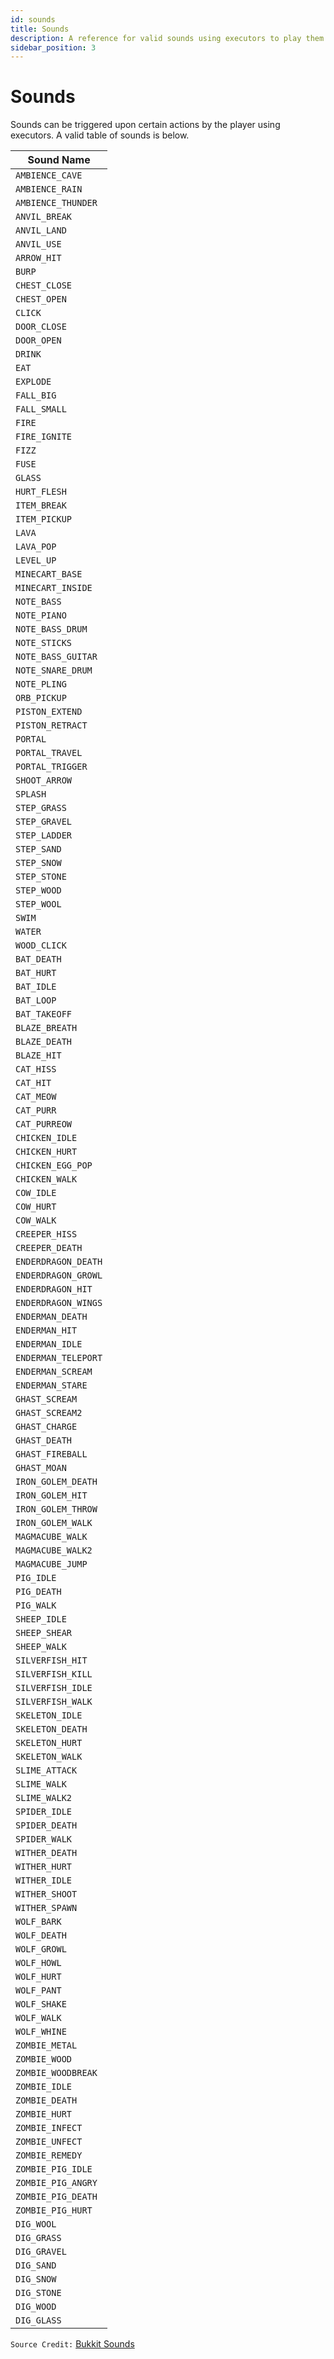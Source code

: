```yaml
---
id: sounds
title: Sounds
description: A reference for valid sounds using executors to play them
sidebar_position: 3
---
```


# Sounds

Sounds can be triggered upon certain actions by the player using executors.
A valid table of sounds is below.

| Sound Name          |
| ------------------- |
| `AMBIENCE_CAVE`     |
| `AMBIENCE_RAIN`     |
| `AMBIENCE_THUNDER`  |
| `ANVIL_BREAK`       |
| `ANVIL_LAND`        |
| `ANVIL_USE`         |
| `ARROW_HIT`         |
| `BURP`              |
| `CHEST_CLOSE`       |
| `CHEST_OPEN`        |
| `CLICK`             |
| `DOOR_CLOSE`        |
| `DOOR_OPEN`         |
| `DRINK`             |
| `EAT`               |
| `EXPLODE`           |
| `FALL_BIG`          |
| `FALL_SMALL`        |
| `FIRE`              |
| `FIRE_IGNITE`       |
| `FIZZ`              |
| `FUSE`              |
| `GLASS`             |
| `HURT_FLESH`        |
| `ITEM_BREAK`        |
| `ITEM_PICKUP`       |
| `LAVA`              |
| `LAVA_POP`          |
| `LEVEL_UP`          |
| `MINECART_BASE`     |
| `MINECART_INSIDE`   |
| `NOTE_BASS`         |
| `NOTE_PIANO`        |
| `NOTE_BASS_DRUM`    |
| `NOTE_STICKS`       |
| `NOTE_BASS_GUITAR`  |
| `NOTE_SNARE_DRUM`   |
| `NOTE_PLING`        |
| `ORB_PICKUP`        |
| `PISTON_EXTEND`     |
| `PISTON_RETRACT`    |
| `PORTAL`            |
| `PORTAL_TRAVEL`     |
| `PORTAL_TRIGGER`    |
| `SHOOT_ARROW`       |
| `SPLASH`            |
| `STEP_GRASS`        |
| `STEP_GRAVEL`       |
| `STEP_LADDER`       |
| `STEP_SAND`         |
| `STEP_SNOW`         |
| `STEP_STONE`        |
| `STEP_WOOD`         |
| `STEP_WOOL`         |
| `SWIM`              |
| `WATER`             |
| `WOOD_CLICK`        |
| `BAT_DEATH`         |
| `BAT_HURT`          |
| `BAT_IDLE`          |
| `BAT_LOOP`          |
| `BAT_TAKEOFF`       |
| `BLAZE_BREATH`      |
| `BLAZE_DEATH`       |
| `BLAZE_HIT`         |
| `CAT_HISS`          |
| `CAT_HIT`           |
| `CAT_MEOW`          |
| `CAT_PURR`          |
| `CAT_PURREOW`       |
| `CHICKEN_IDLE`      |
| `CHICKEN_HURT`      |
| `CHICKEN_EGG_POP`   |
| `CHICKEN_WALK`      |
| `COW_IDLE`          |
| `COW_HURT`          |
| `COW_WALK`          |
| `CREEPER_HISS`      |
| `CREEPER_DEATH`     |
| `ENDERDRAGON_DEATH` |
| `ENDERDRAGON_GROWL` |
| `ENDERDRAGON_HIT`   |
| `ENDERDRAGON_WINGS` |
| `ENDERMAN_DEATH`    |
| `ENDERMAN_HIT`      |
| `ENDERMAN_IDLE`     |
| `ENDERMAN_TELEPORT` |
| `ENDERMAN_SCREAM`   |
| `ENDERMAN_STARE`    |
| `GHAST_SCREAM`      |
| `GHAST_SCREAM2`     |
| `GHAST_CHARGE`      |
| `GHAST_DEATH`       |
| `GHAST_FIREBALL`    |
| `GHAST_MOAN`        |
| `IRON_GOLEM_DEATH`  |
| `IRON_GOLEM_HIT`    |
| `IRON_GOLEM_THROW`  |
| `IRON_GOLEM_WALK`   |
| `MAGMACUBE_WALK`    |
| `MAGMACUBE_WALK2`   |
| `MAGMACUBE_JUMP`    |
| `PIG_IDLE`          |
| `PIG_DEATH`         |
| `PIG_WALK`          |
| `SHEEP_IDLE`        |
| `SHEEP_SHEAR`       |
| `SHEEP_WALK`        |
| `SILVERFISH_HIT`    |
| `SILVERFISH_KILL`   |
| `SILVERFISH_IDLE`   |
| `SILVERFISH_WALK`   |
| `SKELETON_IDLE`     |
| `SKELETON_DEATH`    |
| `SKELETON_HURT`     |
| `SKELETON_WALK`     |
| `SLIME_ATTACK`      |
| `SLIME_WALK`        |
| `SLIME_WALK2`       |
| `SPIDER_IDLE`       |
| `SPIDER_DEATH`      |
| `SPIDER_WALK`       |
| `WITHER_DEATH`      |
| `WITHER_HURT`       |
| `WITHER_IDLE`       |
| `WITHER_SHOOT`      |
| `WITHER_SPAWN`      |
| `WOLF_BARK`         |
| `WOLF_DEATH`        |
| `WOLF_GROWL`        |
| `WOLF_HOWL`         |
| `WOLF_HURT`         |
| `WOLF_PANT`         |
| `WOLF_SHAKE`        |
| `WOLF_WALK`         |
| `WOLF_WHINE`        |
| `ZOMBIE_METAL`      |
| `ZOMBIE_WOOD`       |
| `ZOMBIE_WOODBREAK`  |
| `ZOMBIE_IDLE`       |
| `ZOMBIE_DEATH`      |
| `ZOMBIE_HURT`       |
| `ZOMBIE_INFECT`     |
| `ZOMBIE_UNFECT`     |
| `ZOMBIE_REMEDY`     |
| `ZOMBIE_PIG_IDLE`   |
| `ZOMBIE_PIG_ANGRY`  |
| `ZOMBIE_PIG_DEATH`  |
| `ZOMBIE_PIG_HURT`   |
| `DIG_WOOL`          |
| `DIG_GRASS`         |
| `DIG_GRAVEL`        |
| `DIG_SAND`          |
| `DIG_SNOW`          |
| `DIG_STONE`         |
| `DIG_WOOD`          |
| `DIG_GLASS`         |

`Source Credit:` [Bukkit Sounds](https://helpch.at/docs/1.8.8/index.html?org/bukkit/Sound.html)
